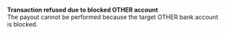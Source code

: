   
<Card title="008519" href="/development-resources/errors/codes/008519">  

 **Transaction refused due to blocked OTHER account**  
 The payout cannot be performed because the target OTHER bank account is blocked.  

</Card>